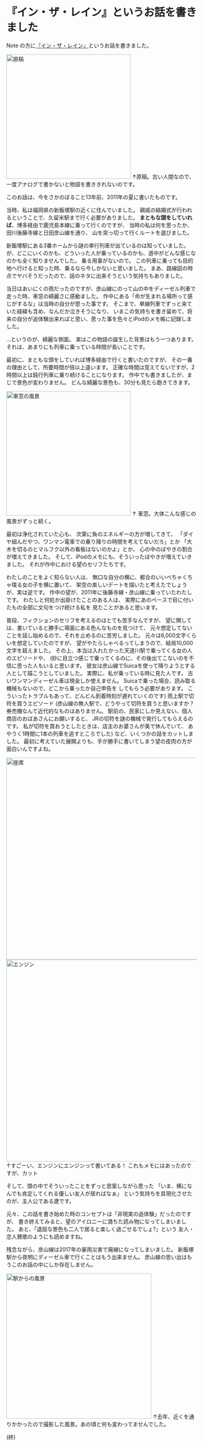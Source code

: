 # 『イン・ザ・レイン』というお話を書きました

Note の方に[『イン・ザ・レイン』](https://note.com/kitadakyou/n/ncd602882ddcc)というお話を書きました。

<img src='/img/blog/afterwards-of-in-the-rain/348354e8-8aa7-73c9-3ac9-9d18278e36d7.webp' alt="原稿" title="原稿" width={450} height="329" decoding="async" loading="lazy" /> 
↑原稿。古い人間なので、一度アナログで書かないと物語を書ききれないのです。

このお話は、今をさかのぼること13年前、2011年の夏に書いたものです。

当時、私は福岡県の新飯塚駅の近くに住んでいました。
親戚の結婚式が行われるということで、久留米駅まで行く必要がありました。
**まともな頭をしていれば**、博多経由で鹿児島本線に乗って行くのですが、
当時の私は何を思ったか、田川後藤寺線と日田彦山線を通り、
山を突っ切って行くルートを選びました。

新飯塚駅にある3番ホームから謎の単行列車が出ているのは知っていました。
が、どこにいくのかも、どういった人が乗っているのかも、道中がどんな感じなのかも全く知りませんでした。
乗る用事がないので。
この列車に乗っても目的地へ行けると知った時、乗るなら今しかないと思いました。
まあ、路線図の時点でヤバそうだったので、話のネタに出来そうという気持ちもありました。

当日はあいにくの雨だったのですが、彦山線にのって山の中をディーゼル列車で走った時、車窓の綺麗さに感動ました。
作中にある「命が生まれる場所って感じがするな」は当時の自分が思った事です。
そこまで、単線列車でずっと来ていた経緯も含め、なんだか泣きそうになり、
いまこの気持ちを書き留めて、将来の自分が追体験出来ればと思い、思った事を色々とiPodのメモ帳に記録しました。

…というのが、綺麗な側面。
実はこの物語の誕生した背景はもう一つあります。
それは、あまりにも列車に乗っている時間が長いことです。

最初に、まともな頭をしていれば博多経由で行くと書いたのですが、
その一番の理由として、所要時間が倍以上違います。
正確な時間は覚えてないですが、2時間以上は鈍行列車に乗り続けることになります。
作中でも書きましたが、まじで景色が変わりません。
どんな綺麗な景色も、30分も見たら飽きてきます。

<img src='/img/blog/afterwards-of-in-the-rain/2e8af4f3-cc24-037f-da2a-4108ebe98a64.webp' alt="車窓の風景" title="車窓の風景" width={450} height="329" decoding="async" loading="lazy" /> 
↑ 車窓。大体こんな感じの風景がずっと続く。

最初は浄化されていた心も、
次第に負のエネルギーの方が増してきて、
「ダイヤ組んだやつ、ワンマン電車での乗り降りの時間を考えてないだろ」とか
「大木を切るのとマルフク以外の看板はないのかよ」とか、
心の中のぼやきの割合が増えてきました。
そして、iPodのメモにも、そういったぼやきが増えていきました。
それが作中における望のセリフたちです。

わたしのことをよく知らない人は、
無口な自分の横に、都合のいいぺちゃくちゃ喋る女の子を横に置いて、
架空の楽しいデートを描いたと考えたでしょうが、実は逆です。
作中の望が、2011年に後藤寺線・彦山線に乗っていたわたしです。
わたしと何処か出掛けたことのある人は、
実際にあのペースで目に付いたもの全部に文句をつけ続ける私を
見たことがあると思います。

普段、フィクションのセリフを考えるのはとても苦手なんですが、
望に関しては、書いていると勝手に場面にある色んなものを見つけて、
元々想定してないことを話し始めるので、それを止めるのに苦労しました。
元々は6,000文字くらいを想定していたのですが、
望がやたらしゃべるってしまうので、結局10,000文字を超えました。
その上、本当は入れたかった天道川駅で乗ってくる女の人のエピソードや、
(妙に目立つ感じで乗ってくるのに、その後出てこないのを不信に思った人もいると思います。
彼女は彦山線でSuicaを使って降りようとする人として描こうとしていました。
実際に、私が乗っている時に見た人です。
古いワンマンディーゼル車は現金しか使えません。
Suicaで乗った場合、読み取る機械もないので、どこから乗ったか自己申告を
してもらう必要があります。
こういったトラブルもあって、どんどん到着時刻が遅れていくのです)
雨上駅で切符を買うエピソード
(彦山線の無人駅で、どうやって切符を買うと思いますか？
券売機なんて近代的なものはありません。
駅前の、民家にしか見えない、個人商店のおばあさんにお願いすると、
JRの切符を謎の機械で発行してもらえるのです。
私が切符を買おうとしたときは、店主のお婆さんが奥で休んでいて、
あやうく1時間に1本の列車を逃すところでした)
など、いくつかの話をカットしました。
最初に考えていた展開よりも、手が勝手に書いてしまう望の皮肉の方が面白いんですよね。

<img src='/img/blog/afterwards-of-in-the-rain/a3849127-7315-7950-2099-bac07b8bb937.webp' alt="座席" title="座席" width={476} height="534" decoding="async" loading="lazy" /> 
<img src='/img/blog/afterwards-of-in-the-rain/3a4a080f-8553-45e7-67e6-4cc0d7e85de7.jpg' alt="エンジン" title="エンジン" width={476} height="534" decoding="async" loading="lazy" /> 
↑すごーい、エンジンにエンジンって書いてある！
これもメモにはあったのですが、カット

そして、頭の中でそういったことをずっと思案しながら思った
「いま、横になんでも肯定してくれる優しい友人が居ればなぁ」
という気持ちを具現化させたのが、主人公である遼です。

元々、この話を書き始めた時のコンセプトは「非現実の追体験」だったのですが、
書き終えてみると、望のアイロニーに満ちた読み物になってしまいました。
あと、「退屈な景色も二人で居ると楽しく過ごせるでしょ?」という
友人・恋人賛歌のようにも読めますね。

残念ながら、彦山線は2017年の豪雨災害で廃線になってしまいました。
新飯塚駅から夜明にディーゼル車で行くことはもう出来ません。
彦山線の思い出はもうこのお話の中にしか存在しません。

<img src='/img/blog/afterwards-of-in-the-rain/2b3b8059-c5f4-42bf-02eb-0620c47421a5.webp' alt="駅からの風景" title="駅からの風景" width={450} height="384" decoding="async" loading="lazy" /> 
↑去年、近くを通りかかったので撮影した風景。あの頃と何も変わってませんでした。

(終)